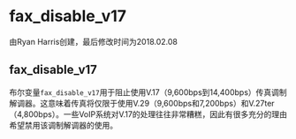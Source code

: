 # fax_disable_v17

由Ryan Harris创建，最后修改时间为2018.02.08

## fax_disable_v17

布尔变量`fax_disable_v17`用于阻止使用V.17（9,600bps到14,400bps）传真调制解调器。这意味着传真将仅限于使用V.29（9,600bps和7,200bps）和V.27ter（4,800bps）。一些VoIP系统对V.17的处理往往非常糟糕，因此有很多充分的理由希望禁用该调制解调器的使用。